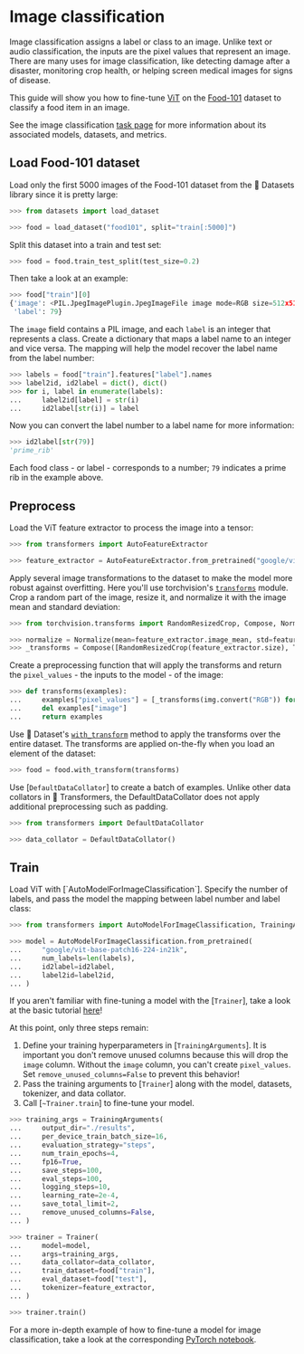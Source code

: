 <!--Copyright 2022 The HuggingFace Team. All rights reserved.

Licensed under the Apache License, Version 2.0 (the "License"); you may not use this file except in compliance with
the License. You may obtain a copy of the License at

http://www.apache.org/licenses/LICENSE-2.0

Unless required by applicable law or agreed to in writing, software distributed under the License is distributed on
an "AS IS" BASIS, WITHOUT WARRANTIES OR CONDITIONS OF ANY KIND, either express or implied. See the License for the
specific language governing permissions and limitations under the License.
-->

# Image classification

<Youtube id="tjAIM7BOYhw"/>

Image classification assigns a label or class to an image. Unlike text or audio classification, the inputs are the pixel values that represent an image. There are many uses for image classification, like detecting damage after a disaster, monitoring crop health, or helping screen medical images for signs of disease.

This guide will show you how to fine-tune [ViT](https://huggingface.co/docs/transformers/v4.16.2/en/model_doc/vit) on the [Food-101](https://huggingface.co/datasets/food101) dataset to classify a food item in an image.

<Tip>

See the image classification [task page](https://huggingface.co/tasks/audio-classification) for more information about its associated models, datasets, and metrics.

</Tip>

## Load Food-101 dataset

Load only the first 5000 images of the Food-101 dataset from the 🤗 Datasets library since it is pretty large:

```py
>>> from datasets import load_dataset

>>> food = load_dataset("food101", split="train[:5000]")
```

Split this dataset into a train and test set:

```py
>>> food = food.train_test_split(test_size=0.2)
```

Then take a look at an example:

```py
>>> food["train"][0]
{'image': <PIL.JpegImagePlugin.JpegImageFile image mode=RGB size=512x512 at 0x7F52AFC8AC50>,
 'label': 79}
```

The `image` field contains a PIL image, and each `label` is an integer that represents a class. Create a dictionary that maps a label name to an integer and vice versa. The mapping will help the model recover the label name from the label number:

```py
>>> labels = food["train"].features["label"].names
>>> label2id, id2label = dict(), dict()
>>> for i, label in enumerate(labels):
...     label2id[label] = str(i)
...     id2label[str(i)] = label
```

Now you can convert the label number to a label name for more information:

```py
>>> id2label[str(79)]
'prime_rib'
```

Each food class - or label - corresponds to a number; `79` indicates a prime rib in the example above.

## Preprocess

Load the ViT feature extractor to process the image into a tensor:

```py
>>> from transformers import AutoFeatureExtractor

>>> feature_extractor = AutoFeatureExtractor.from_pretrained("google/vit-base-patch16-224-in21k")
```

Apply several image transformations to the dataset to make the model more robust against overfitting. Here you'll use torchvision's [`transforms`](https://pytorch.org/vision/stable/transforms.html) module. Crop a random part of the image, resize it, and normalize it with the image mean and standard deviation:

```py
>>> from torchvision.transforms import RandomResizedCrop, Compose, Normalize, ToTensor

>>> normalize = Normalize(mean=feature_extractor.image_mean, std=feature_extractor.image_std)
>>> _transforms = Compose([RandomResizedCrop(feature_extractor.size), ToTensor(), normalize])
```

Create a preprocessing function that will apply the transforms and return the `pixel_values` - the inputs to the model - of the image:

```py
>>> def transforms(examples):
...     examples["pixel_values"] = [_transforms(img.convert("RGB")) for img in examples["image"]]
...     del examples["image"]
...     return examples
```

Use 🤗 Dataset's [`with_transform`](https://huggingface.co/docs/datasets/package_reference/main_classes.html?#datasets.Dataset.with_transform) method to apply the transforms over the entire dataset. The transforms are applied on-the-fly when you load an element of the dataset:

```py
>>> food = food.with_transform(transforms)
```

Use [`DefaultDataCollator`] to create a batch of examples. Unlike other data collators in 🤗 Transformers, the DefaultDataCollator does not apply additional preprocessing such as padding.

```py
>>> from transformers import DefaultDataCollator

>>> data_collator = DefaultDataCollator()
```

## Train

<frameworkcontent>
<pt>
Load ViT with [`AutoModelForImageClassification`]. Specify the number of labels, and pass the model the mapping between label number and label class:

```py
>>> from transformers import AutoModelForImageClassification, TrainingArguments, Trainer

>>> model = AutoModelForImageClassification.from_pretrained(
...     "google/vit-base-patch16-224-in21k",
...     num_labels=len(labels),
...     id2label=id2label,
...     label2id=label2id,
... )
```

<Tip>

If you aren't familiar with fine-tuning a model with the [`Trainer`], take a look at the basic tutorial [here](../training#finetune-with-trainer)!

</Tip>

At this point, only three steps remain:

1. Define your training hyperparameters in [`TrainingArguments`]. It is important you don't remove unused columns because this will drop the `image` column. Without the `image` column, you can't create `pixel_values`. Set `remove_unused_columns=False` to prevent this behavior!
2. Pass the training arguments to [`Trainer`] along with the model, datasets, tokenizer, and data collator.
3. Call [`~Trainer.train`] to fine-tune your model.

```py
>>> training_args = TrainingArguments(
...     output_dir="./results",
...     per_device_train_batch_size=16,
...     evaluation_strategy="steps",
...     num_train_epochs=4,
...     fp16=True,
...     save_steps=100,
...     eval_steps=100,
...     logging_steps=10,
...     learning_rate=2e-4,
...     save_total_limit=2,
...     remove_unused_columns=False,
... )

>>> trainer = Trainer(
...     model=model,
...     args=training_args,
...     data_collator=data_collator,
...     train_dataset=food["train"],
...     eval_dataset=food["test"],
...     tokenizer=feature_extractor,
... )

>>> trainer.train()
```
</pt>
</frameworkcontent>

<Tip>

For a more in-depth example of how to fine-tune a model for image classification, take a look at the corresponding [PyTorch notebook](https://colab.research.google.com/github/huggingface/notebooks/blob/main/examples/image_classification.ipynb).

</Tip>